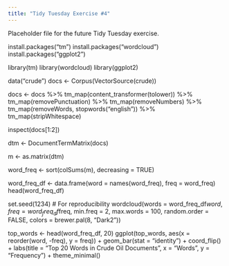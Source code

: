 ```yaml
---
title: "Tidy Tuesday Exercise #4"
---
```


Placeholder file for the future Tidy Tuesday exercise.

install.packages("tm")
install.packages("wordcloud")
install.packages("ggplot2")

library(tm)
library(wordcloud)
library(ggplot2)

data("crude")
docs <- Corpus(VectorSource(crude))

docs <- docs %>%
  tm_map(content_transformer(tolower)) %>%
  tm_map(removePunctuation) %>%
  tm_map(removeNumbers) %>%
  tm_map(removeWords, stopwords("english")) %>%
  tm_map(stripWhitespace)

inspect(docs[1:2])


dtm <- DocumentTermMatrix(docs)

m <- as.matrix(dtm)

word_freq <- sort(colSums(m), decreasing = TRUE)

word_freq_df <- data.frame(word = names(word_freq), freq = word_freq)
head(word_freq_df)

set.seed(1234) # For reproducibility
wordcloud(words = word_freq_df$word, freq = word_freq_df$freq, min.freq = 2,
          max.words = 100, random.order = FALSE, colors = brewer.pal(8, "Dark2"))
          

top_words <- head(word_freq_df, 20)
ggplot(top_words, aes(x = reorder(word, -freq), y = freq)) +
  geom_bar(stat = "identity") +
  coord_flip() +
  labs(title = "Top 20 Words in Crude Oil Documents",
       x = "Words",
       y = "Frequency") +
  theme_minimal()          
  
